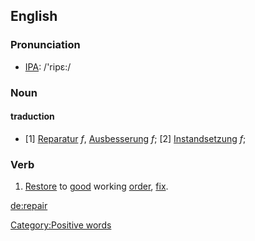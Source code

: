 ==English==
===Pronunciation===
* [[IPA]]: /'ripε:/
===Noun===


====traduction====
* {{de}} [1] [[Reparatur]] ''f'', [[Ausbesserung]] ''f''; [2] [[Instandsetzung]] ''f''; 

===Verb===
# [[Restore]] to [[good]] working [[order]], [[fix]].

[[Category:Positive words]]


[[de:repair]]